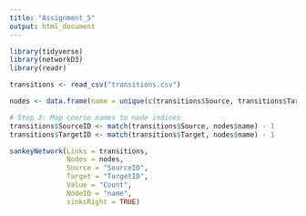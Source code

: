 ```yaml
---
title: "Assignment_5"
output: html_document
---
```


```r
library(tidyverse)
library(networkD3)
library(readr)

transitions <- read_csv("transitions.csv")
```


```r
nodes <- data.frame(name = unique(c(transitions$Source, transitions$Target)))

# Step 3: Map course names to node indices
transitions$SourceID <- match(transitions$Source, nodes$name) - 1
transitions$TargetID <- match(transitions$Target, nodes$name) - 1
```


```r
sankeyNetwork(Links = transitions,
              Nodes = nodes,
              Source = "SourceID",
              Target = "TargetID",
              Value = "Count",
              NodeID = "name",
              sinksRight = TRUE)
```

